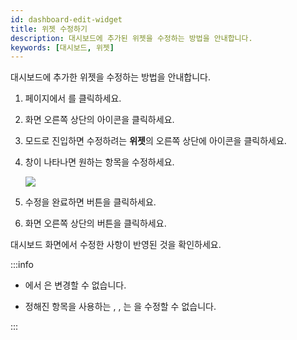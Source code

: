 ```yaml
---
id: dashboard-edit-widget
title: 위젯 수정하기
description: 대시보드에 추가된 위젯을 수정하는 방법을 안내합니다.
keywords: [대시보드, 위젯]
---
```


대시보드에 추가한 위젯을 수정하는 방법을 안내합니다.

1. <Cmd sid='shell.header.launcher' /> 페이지에서 <Cmd sid='shell.header.dashboard' />를 클릭하세요.

1. 화면 오른쪽 상단의 <IcSet2 /> 아이콘을 클릭하세요. 

1. <Cmd sid='reportApp.dashboardSettings' product='2' /> 모드로 진입하면 수정하려는 **위젯**의 오른쪽 상단에 <IcEdit /> 아이콘을 클릭하세요.


1. <Cmd sid='reportApp.editWidget' product='2' /> 창이 나타나면 원하는 항목을 수정하세요.

    <Image src='/img/biostarx-widget-edit.png' className='none' caption />

1. 수정을 완료하면 <Cmd sid='reportApp.apply' product='2' /> 버튼을 클릭하세요.

1. <Cmd sid='reportApp.dashboardSettings' product='2' /> 화면 오른쪽 상단의 <Cmd sid='reportApp.apply' product='2' /> 버튼을 클릭하세요.

대시보드 화면에서 수정한 사항이 반영된 것을 확인하세요.

:::info

* <Cmd sid='reportApp.editWidget' product='2' />에서 <Cmd sid='reportApp.widgetTypes' product='2' />은 변경할 수 없습니다.

* 정해진 항목을 사용하는 <Cmd sid='reportApp.widgetTypes.text' product='2' />, <Cmd sid='reportApp.widgetTypes.systemUsage' product='2' />, <Cmd sid='reportApp.widgetTypes.doorControl' product='2' />는 <Cmd sid='reportApp.widgetName' product='2' />을 수정할 수 없습니다.

:::